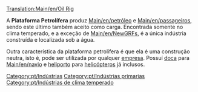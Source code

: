 [[Translation:Main/en/Oil Rig]]

{{pt/Industrias| nome= Plataforma Petrolífera
| imagem= Oilrig.png
| climas= [[Main/en/Climas/Temperado|Temperado]]
| aceita= [[Main/en/Passageiros]]
| produz= [[Main/en/Petróleo]], [[Main/en/Passageiros]]
| notas= Pode ser utilizada por qualquer [[Main/en/Companhia de transportes|empresa]]. Possuí [[Main/en/Partes de transporte sob água|doca]] para [[Main/en/navio]] e [[Main/en/Aeroporto/heliporto|heliporto]] para [[Main/en/Aeronave/helicóptero|helicóptero]]s já inclusos.

}}

A '''Plataforma Petrolífera''' produz [[Main/en/petróleo]] e [[Main/en/passageiros]], sendo este último também aceito como carga. Encontrada somente no clima temperado, e a exceção de [[Main/en/NewGRF]]s, é a única indústria construída e localizada sob a água.

Outra característica da plataforma petrolífera é que ela é uma construção neutra, isto é, pode ser utilizada por qualquer [[Main/en/Companhia de transportes|empresa]]. Possuí [[Main/en/Partes de transporte sob água|doca]] para [[Main/en/navio]] e [[Main/en/Aeroporto/heliporto|heliporto]] para [[Main/en/Aeronave/helicóptero|helicóptero]]s já inclusos.

[[Category:pt/Indústrias]]
[[Category:pt/Indústrias primarias]]
[[Category:pt/Indústrias de clima temperado]]